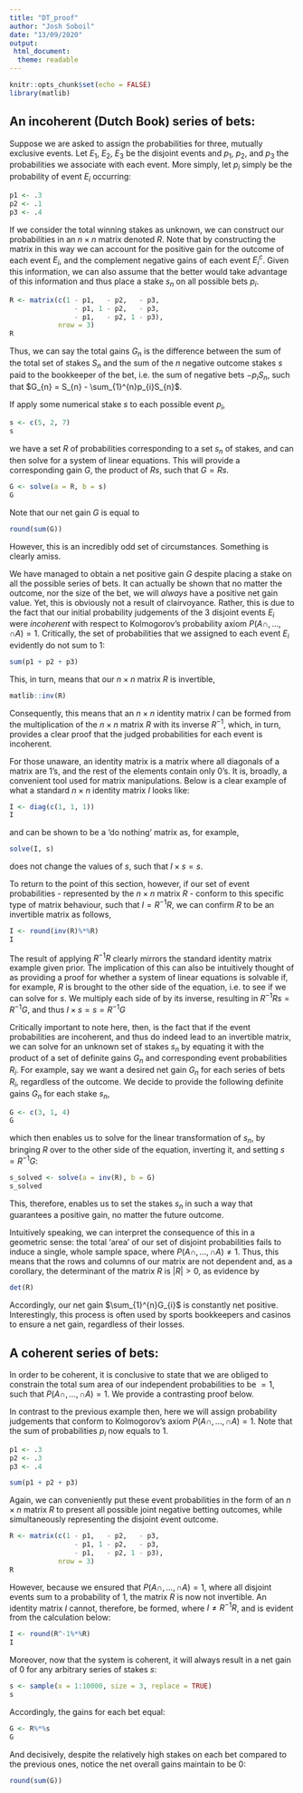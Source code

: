 ```yaml
---
title: "DT_proof"
author: "Josh Soboil"
date: "13/09/2020"
output: 
 html_document:
  theme: readable
---
```


```r
knitr::opts_chunk$set(echo = FALSE)
library(matlib)
```

##  An incoherent (Dutch Book) series of bets:
Suppose we are asked to assign the probabilities for three, mutually exclusive events. Let $E_{1}$, $E_{2}$, $E_{3}$ be the disjoint events and $p_{1}$, $p_{2}$, and $p_3$ the probabilities we associate with each event. More simply, let $p_{i}$ simply be the probability of event $E_{i}$ occurring:
```r
p1 <- .3
p2 <- .1
p3 <- .4
```

If we consider the total winning stakes as unknown, we can construct our probabilities in an $n\times n$ matrix denoted $R$. Note that by constructing the matrix in this way we can account for the positive gain for the outcome of each event $E_{i}$, and the complement negative gains of each event $E_{i}^{c}$. Given this information, we can also assume that the better would take advantage of this information and thus place a stake $s_{n}$ on all possible bets $p_{i}$.
```r
R <- matrix(c(1 - p1,   - p2,   - p3,
                - p1, 1 - p2,   - p3,
                - p1,   - p2, 1 - p3), 
            nrow = 3)
R
```
Thus, we can say the total gains $G_{n}$ is the difference between the sum of the total set of stakes $S_{n}$ and the sum of the $n$ negative outcome stakes $s$ paid to the bookkeeper of the bet, i.e. the sum of negative bets $-p_{i}S_{n}$, such that $G_{n} = S_{n} - \sum_{1}^{n}p_{i}S_{n}$.

If apply some numerical stake $s$ to each possible event $p_{i}$,
```r
s <- c(5, 2, 7)
s
```
we have a set $R$ of probabilities corresponding to a set $s_{n}$ of stakes, and can then solve for a system of linear equations. This will provide a corresponding gain $G$, the product of $Rs$, such that $G = Rs$.
```r
G <- solve(a = R, b = s)
G
```
Note that our net gain $G$ is equal to
```r
round(sum(G))
```
However, this is an incredibly odd set of circumstances. Something is clearly amiss.

We have managed to obtain  a net positive gain $G$ despite placing a stake on all the possible series of bets. It can actually be shown that no matter the outcome, nor the size of the bet, we will _always_ have a positive net gain value. Yet, this is obviously not a result of clairvoyance. Rather, this is due to the fact that our initial probability judgements of the $3$ disjoint events $E_{i}$ were _incoherent_ with respect to Kolmogorov’s probability axiom $P(A\cap, ...,\cap A) = 1$. Critically, the set of probabilities that we assigned to each event $E_{i}$ evidently do not sum to $1$:
```r
sum(p1 + p2 + p3)
```
This, in turn, means that our $n\times n$ matrix $R$ is invertible,
```r
matlib::inv(R)
```
Consequently, this means that an $n\times n$ identity matrix $I$ can be formed from the multiplication of the $n\times n$ matrix $R$ with its inverse $R^{-1}$, which, in turn, provides a clear proof that the judged probabilities for each event is incoherent. 

For those unaware, an identity matrix is a matrix where all diagonals of a matrix are $1$'s, and the rest of the elements contain only $0$'s. It is, broadly, a convenient tool used for matrix manipulations. Below is a clear example of what a standard $n\times n$ identity matrix $I$ looks like:
```r
I <- diag(c(1, 1, 1))
I
```
and can be shown to be a 'do nothing' matrix as, for example,
```r
solve(I, s)
```
does not change the values of $s$, such that $I\times s = s$.

To return to the point of this section, however, if our set of event probabilities - represented by the $n\times n$ matrix $R$ - conform to this specific type of matrix behaviour, such that $I = R^{-1}R$, we can confirm $R$ to be an invertible matrix as follows,
```r
I <- round(inv(R)%*%R)
I
```
The result of applying $R^{-1}R$ clearly mirrors the standard identity matrix example given prior. The implication of this can also be intuitively thought of as providing a proof for whether a system of linear equations is solvable if, for example, $R$ is brought to the other side of the equation, i.e. to see if we can solve for $s$. We multiply each side of by its inverse, resulting in $R^{-1}Rs=R^{-1}G$, and thus $I\times s = s =R^{-1}G$

Critically important to note here, then, is the fact that if the event probabilities are incoherent, and thus do indeed lead to an invertible matrix, we can solve for an unknown set of stakes $s_{n}$ by equating it with the product of a set of definite gains $G_{n}$ and corresponding event probabilities $R_{i}$. For example, say we want a desired net gain $G_{n}$ for each series of bets $R_{i}$, regardless of the outcome. We decide to provide the following definite gains $G_{n}$ for each stake $s_{n}$,
```r
G <- c(3, 1, 4)
G
```
which then enables us to solve for the linear transformation of $s_{n}$, by bringing $R$ over to the other side of the equation, inverting it, and setting $s = R^{-1}G$:
```r
s_solved <- solve(a = inv(R), b = G)
s_solved
```
This, therefore, enables us to set the stakes $s_{n}$ in such a way that guarantees a positive gain, no matter the future outcome.

Intuitively speaking, we can interpret the consequence of this in a geometric sense: the total 'area' of our set of disjoint probabilities fails to induce a single, whole sample space, where $P(A\cap, ...,\cap A) \neq 1$. Thus, this means that the rows and columns of our matrix are not dependent and, as a corollary, the determinant of the matrix $R$ is $|{R}| > 0$, as evidence by
```r
det(R)
```
Accordingly, our net gain $\sum_{1}^{n}G_{i}$ is constantly net positive. Interestingly, this process is often used by sports bookkeepers and casinos to ensure a net gain, regardless of their losses. 

## A coherent series of bets:
In order to be coherent, it is conclusive to state that we are obliged to constrain the total sum area of our independent probabilities to be $= 1$, such that $P(A\cap, ...,\cap A) = 1$. We provide a contrasting proof below.

In contrast to the previous example then, here we will assign probability judgements that conform to Kolmogorov's axiom $P(A\cap, ...,\cap A) = 1$. Note that the sum of probabilities $p_{i}$ now equals to $1$.
```r
p1 <- .3
p2 <- .3
p3 <- .4

sum(p1 + p2 + p3)
```

Again, we can conveniently put these event probabilities in the form of an $n\times n$ matrix $R$ to present all possible joint negative betting outcomes, while simultaneously representing the disjoint event outcome.
```r
R <- matrix(c(1 - p1,   - p2,   - p3,
                - p1, 1 - p2,   - p3,
                - p1,   - p2, 1 - p3), 
            nrow = 3)
R
```
However, because we ensured that $P(A\cap, ...,\cap A) = 1$, where all disjoint events sum to a probability of $1$, the matrix $R$ is now not invertible. An identity matrix $I$ cannot, therefore, be formed, where $I \ne R^{-1}R$, and is evident from the calculation below:
```r
I <- round(R^-1%*%R)
I
```

Moreover, now that the system is coherent, it will always result in a net gain of $0$ for any arbitrary series of stakes $s$:
```r
s <- sample(x = 1:10000, size = 3, replace = TRUE)
s
```
Accordingly, the gains for each bet equal:
```r
G <- R%*%s
G
```
And decisively, despite the relatively high stakes on each bet compared to the previous ones, notice the net overall gains maintain to be $0$:
```r
round(sum(G))
```